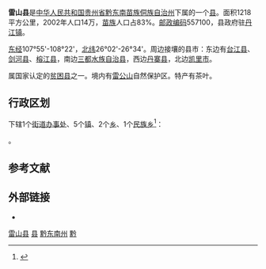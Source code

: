 {{Infobox China County
|Belong = [[贵州省|贵州省]][[黔东南苗族侗族自治州|黔东南苗族侗族自治州]]
|Photo           = Xijiang Qianhu Miaozhai.Skyline.jpg
|Photoname       = [[西江千戶苗寨|西江千戶苗寨]]
}}

'''雷山县'''是[[中华人民共和国|中华人民共和国]][[贵州省|贵州省]][[黔东南苗族侗族自治州|黔东南苗族侗族自治州]]下属的一个[[县|县]]。面积1218平方公里，2002年人口14万，[[苗族|苗族]]人口占83%。[[邮政编码|邮政编码]]557100，县政府驻[[丹江镇|丹江镇]]。

[[经度|东经]]107°55'-108°22'，[[纬度|北纬]]26°02'-26°34'。周边接壤的县市：东边有[[台江县|台江县]]、[[剑河县|剑河县]]、[[榕江县|榕江县]]，南边[[三都水族自治县|三都水族自治县]]，西边[[丹寨县|丹寨县]]，北边[[凯里市|凯里市]]。

属国家认定的[[国家级贫困县|贫困县]]之一。境内有[[雷公山|雷公山]]自然保护区。特产有茶叶。

== 行政区划 ==
{{PAGENAMEBASE}}下辖1个[[街道办事处|街道办事处]]、5个[[行政建制镇|镇]]、2个[[乡_(中华人民共和国)|乡]]、1个[[民族乡|民族乡]]<ref>{{PRC admin/ref sgc|52/26/34}}</ref>：

{{PRC admin/children|52/26/34}}。

== 参考文献 ==
{{reflist}}

== 外部链接 ==
* {{Official website|http://www.leishan.gov.cn/|name=雷山县人民政府}}

{{雷山县行政区划}}
{{黔东南苗族侗族自治州行政区划}}
{{贵州行政区划}}
{{国家级贫困县|前}}

[[Category:雷山县|]]
[[Category:黔东南州县市|县]]
[[Category:贵州县份|黔东南州]]
[[Category:原国家级贫困县|黔]]